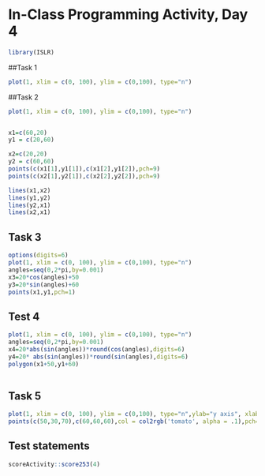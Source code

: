 # In-Class Programming Activity, Day 4
```r
library(ISLR)
```

##Task 1
```r
plot(1, xlim = c(0, 100), ylim = c(0,100), type="n")
```

##Task 2
```r
plot(1, xlim = c(0, 100), ylim = c(0,100), type="n")


x1=c(60,20)
y1 = c(20,60)

x2=c(20,20)
y2 = c(60,60)
points(c(x1[1],y1[1]),c(x1[2],y1[2]),pch=9)
points(c(x2[1],y2[1]),c(x2[2],y2[2]),pch=9)

lines(x1,x2)
lines(y1,y2)
lines(y2,x1)
lines(x2,x1)
```

## Task 3
```r
options(digits=6)
plot(1, xlim = c(0, 100), ylim = c(0,100), type="n")
angles=seq(0,2*pi,by=0.001)
x3=20*cos(angles)+50
y3=20*sin(angles)+60
points(x1,y1,pch=1)
```

## Test 4
```r
plot(1, xlim = c(0, 100), ylim = c(0,100), type="n")
angles=seq(0,2*pi,by=0.001)
x4=20*abs(sin(angles))*round(cos(angles),digits=6)
y4=20* abs(sin(angles))*round(sin(angles),digits=6)
polygon(x1+50,y1+60)
       
```

## Task 5
```r
plot(1, xlim = c(0, 100), ylim = c(0,100), type="n",ylab="y axis", xlab="x axis",xaxt ="n")
points(c(50,30,70),c(60,60,60),col = col2rgb('tomato', alpha = .1),pch=4)

```
## Test statements

```r
scoreActivity::score253(4)
```